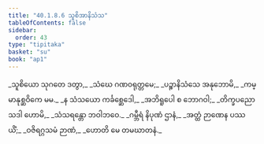 ```yaml
---
title: "40.1.8.6 သူစိအာနိသံသ"
tableOfContents: false
sidebar:
  order: 43
type: "tipitaka"
basket: "su"
book: "ap1"
---
```



<DynamicBreadcrumb />

<Division number="109" book="ap1">

<Paragraph number="4406" type="verses" book="ap1">
_သူစိယော သုဂတေ ဒတွာ,_  
_သံဃေ ဂဏဝရုတ္တမေ;_  
_ပဉ္စာနိသံသေ အနုဘောမိ,_  
_ကမ္မာနုစ္ဆဝိကေ မမ._  

</Paragraph>

</Division>
<Division number="110" book="ap1">

<Paragraph number="4407" type="verses" book="ap1">
_န သံသယော ကင်္ခစ္ဆေဒေါ,_  
_အဘိရူပေါ စ ဘောဂဝါ;_  
_တိက္ခပညော သဒါ ဟောမိ,_  
_သံသရန္တော ဘဝါဘဝေ._  

</Paragraph>

</Division>
<Division number="111" book="ap1">

<Paragraph number="4408" type="verses" book="ap1">
_ဂမ္ဘီရံ နိပုဏံ ဌာနံ,_  
_အတ္ထံ ဉာဏေန ပဿယိံ;_  
_ဝဇိရဂ္ဂသမံ ဉာဏံ,_  
_ဟောတိ မေ တမဃာတနံ._
</Paragraph>
</Division>